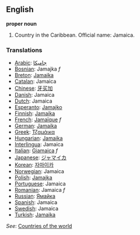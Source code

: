 ==English==

'''proper noun'''

# Country in the Caribbean. Official name: Jamaica.
===Translations===
*[[Arabic]]: [[جاميكا]]
*[[Bosnian]]: Jamajka ''f''
*[[Breton]]: [[Jamaika]]
*[[Catalan]]: Jamaica
*[[Chinese]]: [[牙买加]]
*[[Danish]]: Jamaica
*[[Dutch]]: Jamaica
*[[Esperanto]]: [[Jamajko]]
*[[Finnish]]: [[Jamaika]]
*[[French]]: [[Jamaïque]] ''f''
*[[German]]: [[Jamaika]]
*[[Greek]]: [[Τζαμάικα]]
*[[Hungarian]]: [[Jamaika]]
*[[Interlingua]]: Jamaica
*[[Italian]]: [[Giamaica]] ''f''
*[[Japanese]]: [[ジャマイカ]]
*[[Korean]]: [[자마이카]]
*[[Norwegian]]: Jamaica
*[[Polish]]: [[Jamajka]]
*[[Portuguese]]: Jamaica
*[[Romanian]]: Jamaica ''f''
*[[Russian]]: [[Ямайка]]
*[[Spanish]]: Jamaica
*[[Swedish]]: Jamaica
*[[Turkish]]: [[Jamaika]]

''See'': [[Countries of the world]]